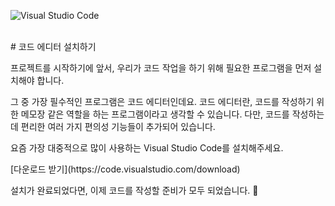 
![Visual Studio Code](/images/posts/vscode.png)

<br/>
# 코드 에디터 설치하기

프로젝트를 시작하기에 앞서, 우리가 코드 작업을 하기 위해 필요한 프로그램을 먼저 설치해야 합니다.

그 중 가장 필수적인 프로그램은 코드 에디터인데요. 코드 에디터란, 코드를 작성하기 위한 메모장 같은 역할을 하는 프로그램이라고 생각할 수 있습니다. 다만, 코드를 작성하는데 편리한 여러 가지 편의성 기능들이 추가되어 있습니다.

요즘 가장 대중적으로 많이 사용하는 Visual Studio Code를 설치해주세요.

<Callout emoji="📂">
  [다운로드 받기](https://code.visualstudio.com/download)
</Callout>

설치가 완료되었다면, 이제 코드를 작성할 준비가 모두 되었습니다. 💫

<br/>
<br/>
<br/>
<Giscus
  repo="crwdu/lms-contents-js101"
  repoId="R_kgDOL2ikqQ"
  category="Q&A"
  categoryId="DIC_kwDOL2ikqc4CgSAu"
  mapping="pathname"
  reactionsEnabled="1"
  strict="1"
  emitMetadata="0"
  inputPosition="top"
  theme="preferred_color_scheme"
  lang="ko"
  loading="lazy"
/>
